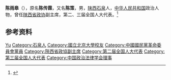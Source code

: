 {{Otheruses|other=名为陈策的其他人物|陈策}}

'''陈雨皋'''（{{bd|1901年||1978年|}}），原名'''陈传霖'''，又名'''陈策'''，男，[[陕西|陕西]][[石泉县|石泉]]人，[[中华人民共和国|中华人民共和国]]政治人物，曾任[[陕西省政协|陕西省政协]]副主席，第二、三届全国人大代表。<ref>{{Cite web|title=爱国民主人士---陈雨皋|url=http://www.shiquanren.com/news/bencandy.php?fid=65&id=3244|accessdate=2020-07-20|work=石泉人}}</ref>

== 参考资料 ==
{{reflist}}

{{中国人物小作品}}
{{Navboxes 
| title  = 陈雨皋在[[中国政治法律学会|中国政治法律学会]]的职务
| list1  =
{{中国政治法律学会第三届理事会}}
{{中国政治法律学会第四届理事会}}
}}

{{Authority control}}
{{DEFAULTSORT:Chen陈}}
[[Category:陈姓|Yu]]
[[Category:石泉人|Category:石泉人]]
[[Category:國立北京大學校友|Category:國立北京大學校友]]
[[Category:中國國民黨革命委員會黨員|Category:中國國民黨革命委員會黨員]]
[[Category:陝西省政協副主席|Category:陝西省政協副主席]]
[[Category:第二届全国人大代表|Category:第二届全国人大代表]]
[[Category:第三届全国人大代表|Category:第三届全国人大代表]]
[[Category:中国政治法律学会理事|Category:中国政治法律学会理事]]